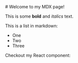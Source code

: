 <div className="prose dark:prose-invert">
# Welcome to my MDX page!

This is some **bold** and _italics_ text.

This is a list in markdown:

- One
- Two
- Three

Checkout my React component:

</div>
